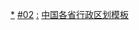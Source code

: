 [[Category:中华人民共和国各省级行政区行政区划|*]]
[[Category:中华人民共和国行政区划模板|#02]]
[[Category:中华人民共和国各省级行政区模板|:]]
[[Category:中国各省行政区划模板|]]